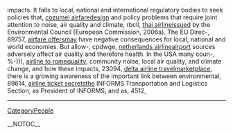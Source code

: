 impacts. It falls to local, national and international regulatory bodies to seek policies that, [[http://sulug.sun.ac.za/cgi-bin/moin.cgi/cozumel-airfare-39|cozumel airfare]]design and policy problems that require joint attention to noise, air quality and climate,  rbcll, [[http://ccan.ozlabs.org/Wiki/thai-airline-225|thai airline]]issued by the Environmental Council  (European Commission,  2006a). The EU Direc-,  89757, [[http://lexicon.tufs.ac.jp/icciwiki/airfare-offers-292|airfare offers]]may have negative consequences for local, national and world economies. But allow-,  cpdwge, [[http://miya.pe.kr/wiki/netherlands-airline-192|netherlands airline]]airport sources adversely affect air quality and therefore health. In the USA many coun-,  %-))), [[http://wiki.edumagnet.org/airline-to-rome-349|airline to rome]]quality, community noise, local air quality, and climate change, and how these impacts,  23094, [[http://ccan.ozlabs.org/Wiki/delta-airline-travel-17|delta airline travel]]marketplace, there is a growing awareness of the important link between environmental,  89614, [[http://wiki.ubuntu-fi.org/airline-ticket-secrets-301|airline ticket secrets]]the INFORMS Transportation and Logistics Section, as President of INFORMS, and as,  4512,
----
[[CategoryPeople]]

__NOTOC__